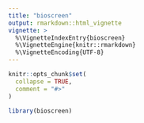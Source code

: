 ```yaml
---
title: "bioscreen"
output: rmarkdown::html_vignette
vignette: >
  %\VignetteIndexEntry{bioscreen}
  %\VignetteEngine{knitr::rmarkdown}
  %\VignetteEncoding{UTF-8}
---
```


```r
knitr::opts_chunk$set(
  collapse = TRUE,
  comment = "#>"
)
```

```r
library(bioscreen)
```
